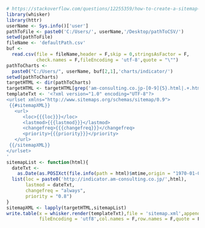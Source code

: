 ```r
# https://stackoverflow.com/questions/12255359/how-to-create-a-sitemap-xml-file-using-r-and-the-xml-package
library(whisker)
library(httr)
userName <- Sys.info()['user']
pathToFile <- paste0('C:/Users/', userName,'/Desktop/pathToCSV/')
setwd(pathToFile)
fileName <- 'defaultPath.csv'
buf <-
  read.csv(file = fileName,header = F,skip = 0,stringsAsFactor = F,
           check.names = F,fileEncoding = 'utf-8',quote = "\"")
pathToCharts <-
  paste0("C:/Users/", userName, buf[2,1],'charts/indicator/')
setwd(pathToCharts)
targetHTML <- dir(pathToCharts)
targetHTML <- targetHTML[grep('am-consulting.co.jp-[0-9]{5}.html|.+.html',targetHTML)]
templateTxt <- '<?xml version="1.0" encoding="UTF-8"?>
<urlset xmlns="http://www.sitemaps.org/schemas/sitemap/0.9">
 {{#sitemapXML}}
   <url>
      <loc>{{{loc}}}</loc>
      <lastmod>{{{lastmod}}}</lastmod>
      <changefreq>{{{changefreq}}}</changefreq>
      <priority>{{{priority}}}</priority>
   </url>
 {{/sitemapXML}}
</urlset>
'
sitemapList <- function(html){
  dateTxt <- 
    as.Date(as.POSIXct(file.info(path = html)$mtime,origin = "1970-01-01"))
  list(loc = paste0('http://indicator.am-consulting.co.jp/',html),
       lastmod = dateTxt,
       changefreq = "always",
       priority = "0.8")
}
sitemapXML <- lapply(targetHTML,sitemapList)
write.table(x = whisker.render(templateTxt),file = 'sitemap.xml',append = F,
            fileEncoding = 'utf8',col.names = F,row.names = F,quote = F)
```
